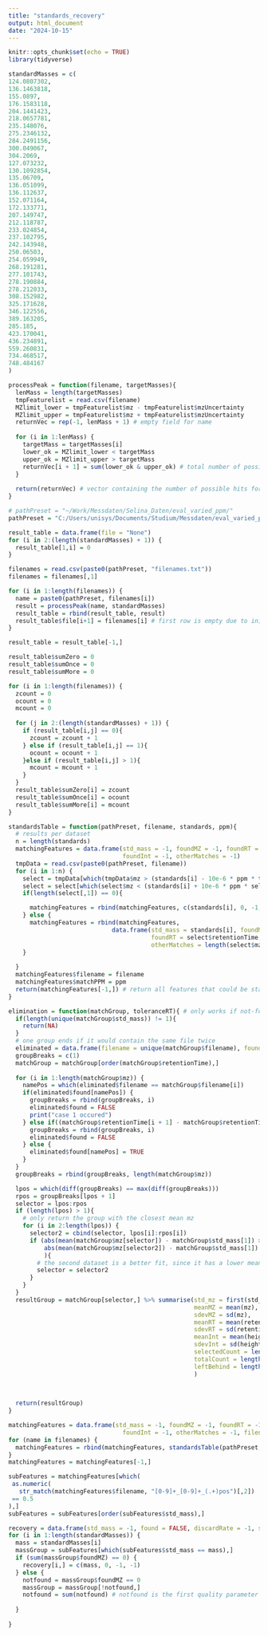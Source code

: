 ```yaml
---
title: "standards_recovery"
output: html_document
date: "2024-10-15"
---
```

```r
knitr::opts_chunk$set(echo = TRUE)
library(tidyverse)
```

```r
standardMasses = c(
124.0807302,
136.1463818,
155.0897,
176.1583118,
204.1441423,
218.0657781,
235.148076,
275.2346132,
284.2491156,
300.049067,
304.2069,
127.073232,
130.1092854,
135.06709,
136.051099,
136.112637,
152.071164,
172.133771,
207.149747,
212.118787,
233.024854,
237.102795,
242.143948,
250.06503,
254.059949,
268.191281,
277.101743,
278.190884,
278.212033,
308.152982,
325.171628,
346.122556,
389.163205,
285.185,
423.170041,
436.234891,
559.260831,
734.468517,
748.484167
)


```

```r
processPeak = function(filename, targetMasses){
  lenMass = length(targetMasses)
  tmpFeaturelist = read.csv(filename)
  MZlimit_lower = tmpFeaturelist$mz - tmpFeaturelist$mzUncertainty
  MZlimit_upper = tmpFeaturelist$mz + tmpFeaturelist$mzUncertainty
  returnVec = rep(-1, lenMass + 1) # empty field for name
  
  for (i in 1:lenMass) {
    targetMass = targetMasses[i]
    lower_ok = MZlimit_lower < targetMass
    upper_ok = MZlimit_upper > targetMass
    returnVec[i + 1] = sum(lower_ok & upper_ok) # total number of possible matches for this mass
  }
  
  return(returnVec) # vector containing the number of possible hits for all masses, in order
}
```

```r
# pathPreset = "~/Work/Messdaten/Selina_Daten/eval_varied_ppm/"
pathPreset = "C:/Users/unisys/Documents/Studium/Messdaten/eval_varied_ppm/"

result_table = data.frame(file = "None")
for (i in 2:(length(standardMasses) + 1)) {
  result_table[1,i] = 0
}

filenames = read.csv(paste0(pathPreset, "filenames.txt"))
filenames = filenames[,1]

for (i in 1:length(filenames)) {
  name = paste0(pathPreset, filenames[i])
  result = processPeak(name, standardMasses)
  result_table = rbind(result_table, result)
  result_table$file[i+1] = filenames[i] # first row is empty due to initialization
}

result_table = result_table[-1,]

result_table$sumZero = 0
result_table$sumOnce = 0
result_table$sumMore = 0

for (i in 1:length(filenames)) {
  zcount = 0
  ocount = 0
  mcount = 0
  
  for (j in 2:(length(standardMasses) + 1)) {
    if (result_table[i,j] == 0){
      zcount = zcount + 1
    } else if (result_table[i,j] == 1){
      ocount = ocount + 1
    }else if (result_table[i,j] > 1){
      mcount = mcount + 1
    }
  }
  result_table$sumZero[i] = zcount
  result_table$sumOnce[i] = ocount
  result_table$sumMore[i] = mcount
}
```

```r
standardsTable = function(pathPreset, filename, standards, ppm){
  # results per dataset
  n = length(standards)
  matchingFeatures = data.frame(std_mass = -1, foundMZ = -1, foundRT = -1, 
                                foundInt = -1, otherMatches = -1)
  tmpData = read.csv(paste0(pathPreset, filename))
  for (i in 1:n) {
    select = tmpData[which(tmpData$mz > (standards[i] - 10e-6 * ppm * tmpData$mz)),]
    select = select[which(select$mz < (standards[i] + 10e-6 * ppm * select$mz)),]
    if(length(select[,1]) == 0){

      matchingFeatures = rbind(matchingFeatures, c(standards[i], 0, -1, 0, 0))
    } else {
      matchingFeatures = rbind(matchingFeatures, 
                             data.frame(std_mass = standards[i], foundMZ = select$mz, 
                                        foundRT = select$retentionTime, foundInt = select$height,
                                        otherMatches = length(select$mz) - 1))
    }
    
  }
  matchingFeatures$filename = filename
  matchingFeatures$matchPPM = ppm
  return(matchingFeatures[-1,]) # return all features that could be standard compunds (by mass)
}

elimination = function(matchGroup, toleranceRT){ # only works if not-founds are not included
  if(length(unique(matchGroup$std_mass)) != 1){
    return(NA)
  }
  # one group ends if it would contain the same file twice
  eliminated = data.frame(filename = unique(matchGroup$filename), found = FALSE)
  groupBreaks = c(1)
  matchGroup = matchGroup[order(matchGroup$retentionTime),]
  
  for (i in 1:length(matchGroup$mz)) {
    namePos = which(eliminated$filename == matchGroup$filename[i])
    if(eliminated$found[namePos]) {
      groupBreaks = rbind(groupBreaks, i)
      eliminated$found = FALSE
      print("case 1 occured")
    } else if((matchGroup$retentionTime[i + 1] - matchGroup$retentionTime[i]) > toleranceRT){
      groupBreaks = rbind(groupBreaks, i)
      eliminated$found = FALSE
    } else {
      eliminated$found[namePos] = TRUE
    }
  }
  groupBreaks = rbind(groupBreaks, length(matchGroup$mz))

  lpos = which(diff(groupBreaks) == max(diff(groupBreaks)))
  rpos = groupBreaks[lpos + 1]
  selector = lpos:rpos
  if (length(lpos) > 1){
    # only return the group with the closest mean mz
    for (i in 2:length(lpos)) {
      selector2 = cbind(selector, lpos[i]:rpos[i])
      if (abs(mean(matchGroup$mz[selector]) - matchGroup$std_mass[1]) >
          abs(mean(matchGroup$mz[selector2]) - matchGroup$std_mass[1])
          ){
        # the second dataset is a better fit, since it has a lower mean deviation from the standard
        selector = selector2
      }
    }
  }
  resultGroup = matchGroup[selector,] %>% summarise(std_mz = first(std_mz), 
                                                    meanMZ = mean(mz), 
                                                    sdevMZ = sd(mz),
                                                    meanRT = mean(retentionTime), 
                                                    sdevRT = sd(retentionTime),
                                                    meanInt = mean(height),
                                                    sdevInt = sd(height),
                                                    selectedCount = length(selector),
                                                    totalCount = length(matchGroup$mz),
                                                    leftBehind = length(eliminated$found) - length(selector)
                                                    )
  
  

  return(resultGroup)
}
```

```r
matchingFeatures = data.frame(std_mass = -1, foundMZ = -1, foundRT = -1, 
                                foundInt = -1, otherMatches = -1, filename = "none", matchPPM = 0)
for (name in filenames) {
  matchingFeatures = rbind(matchingFeatures, standardsTable(pathPreset, name, standardMasses, 10))
}
matchingFeatures = matchingFeatures[-1,]
```

```r
subFeatures = matchingFeatures[which(
 as.numeric(
   str_match(matchingFeatures$filename, "[0-9]+_[0-9]+_(.+)pos")[,2])
 == 0.5
),]
subFeatures = subFeatures[order(subFeatures$std_mass),]

```

```r
recovery = data.frame(std_mass = -1, found = FALSE, discardRate = -1, sampleRate = -1)
for (i in 1:length(standardMasses)) {
  mass = standardMasses[i]
  massGroup = subFeatures[which(subFeatures$std_mass == mass),]
  if (sum(massGroup$foundMZ) == 0) {
    recovery[i,] = c(mass, 0, -1, -1)
  } else {
    notfound = massGroup$foundMZ == 0
    massGroup = massGroup[!notfound,]
    notfound = sum(notfound) # notfound is the first quality parameter
  
  }
  
}
```


